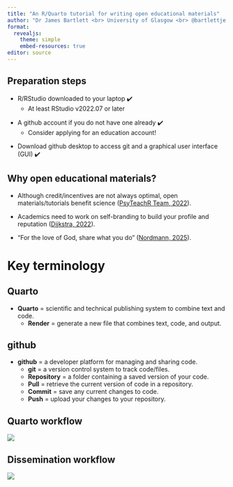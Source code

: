 ```yaml
---
title: "An R/Quarto tutorial for writing open educational materials"
author: "Dr James Bartlett <br> University of Glasgow <br> @bartlettje.bsky.social <br> ESPLAT 2025 Münster 🇩🇪"
format: 
  revealjs:
    theme: simple
    embed-resources: true
editor: source
---
```


## Preparation steps

-   R/RStudio downloaded to your laptop ✔️
    -   At least RStudio v2022.07 or later

\newline

-   A github account if you do not have one already ✔️
    -   Consider applying for an education account!

\newline

-   Download github desktop to access git and a graphical user interface (GUI) ✔️

## Why open educational materials?

::: incremental
-   Although credit/incentives are not always optimal, open materials/tutorials benefit science ([PsyTeachR Team, 2022](https://www.nature.com/articles/s44159-022-00058-8)).

\newline

-   Academics need to work on self-branding to build your profile and reputation ([Dijkstra, 2022](https://www.timeshighereducation.com/campus/building-your-research-profile-social-media-focus-linkedin)).

\newline

-   "For the love of God, share what you do" ([Nordmann, 2025](https://www.emilynordmann.com/post/supporting-scholarship-in-yourself-and-others/)).
:::

# Key terminology

## Quarto

-   **Quarto** = scientific and technical publishing system to combine text and code.
    -   **Render** = generate a new file that combines text, code, and output.

## github

-   **github** = a developer platform for managing and sharing code.
    -   **git** = a version control system to track code/files.
    -   **Repository** = a folder containing a saved version of your code.
    -   **Pull** = retrieve the current version of code in a repository.
    -   **Commit** = save any current changes to code.
    -   **Push** = upload your changes to your repository.

## Quarto workflow {.center}

![](images/Quarto_workflow.png)

## Dissemination workflow

![](images/workflow%20flowchart.png)
